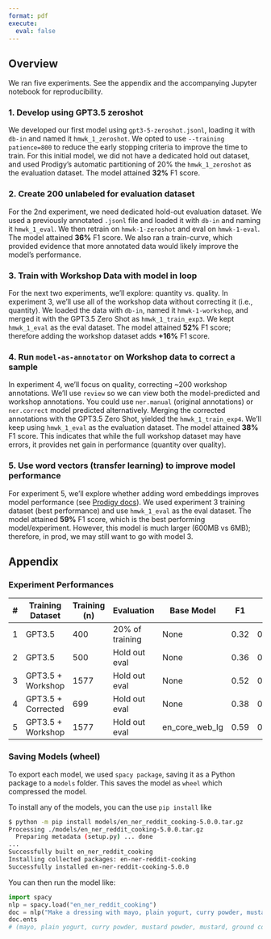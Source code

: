 ```yaml
---
format: pdf
execute:
  eval: false
---
```


## Overview

We ran five experiments. See the appendix and the accompanying Jupyter notebook for reproducibility.

### 1. Develop using GPT3.5 zeroshot

We developed our first model using `gpt3-5-zeroshot.jsonl`, loading it with `db-in` and named it `hmwk_1_zeroshot`. We opted to use `--training patience=800` to reduce the early stopping criteria to improve the time to train. For this initial model, we did not have a dedicated hold out dataset, and used Prodigy's automatic partitioning of 20% the `hmwk_1_zeroshot` as the evaluation dataset. The model attained **32%** F1 score.

### 2. Create 200 unlabeled for evaluation dataset

For the 2nd experiment, we need dedicated hold-out evaluation dataset. We used a previously annotated `.jsonl` file and loaded it with `db-in` and naming it `hmwk_1_eval`. We then retrain on `hmwk-1-zeroshot` and eval on `hmwk-1-eval`. The model attained **36%** F1 score. We also ran a train-curve, which provided evidence that more annotated data would likely improve the model's performance.

### 3. Train with Workshop Data with model in loop

For the next two experiments, we'll explore: quantity vs. quality. In experiment 3, we'll use all of the workshop data without correcting it (i.e., quantity). We loaded the data with `db-in`, named it `hmwk-1-workshop`, and merged it with the GPT3.5 Zero Shot as `hmwk_1_train_exp3`. We kept `hmwk_1_eval` as the eval dataset. The model attained **52%** F1 score; therefore adding the workshop dataset adds **+16%** F1 score.

### 4. Run `model-as-annotator` on Workshop data to correct a sample

In experiment 4, we'll focus on quality, correcting ~200 workshop annotations. We'll use `review` so we can view both the model-predicted and workshop annotations. You could use `ner.manual` (original annotations) or `ner.correct` model predicted alternatively. Merging the corrected annotations with the GPT3.5 Zero Shot, yielded the `hmwk_1_train_exp4`. We'll keep using `hmwk_1_eval` as the evaluation dataset. The model attained **38%** F1 score. This indicates that while the full workshop dataset may have errors, it provides net gain in performance (quantity over quality).

### 5. Use word vectors (transfer learning) to improve model performance

For experiment 5, we'll explore whether adding word embeddings improves model performance (see [Prodigy docs](https://prodi.gy/docs/named-entity-recognition#transfer-learning)). We used experiment 3 training dataset (best performance) and use `hmwk_1_eval` as the eval dataset. The model attained **59%** F1 score, which is the best performing model/experiment. However, this model is much larger (600MB vs 6MB); therefore, in prod, we may still want to go with model 3.

## Appendix

### Experiment Performances

| # | Training Dataset   | Training (n) | Evaluation       | Base Model     | F1   | P    | R    | Size   |
|---|--------------------|--------------|------------------|----------------|------|------|------|--------|
| 1 | GPT3.5             | 400          | 20% of training  | None           | 0.32 | 0.44 | 0.24 | 6 MB   |
| 2 | GPT3.5             | 500          | Hold out eval    | None           | 0.36 | 0.41 | 0.31 | 6 MB   |
| 3 | GPT3.5 + Workshop  | 1577         | Hold out eval    | None           | 0.52 | 0.56 | 0.48 | 6 MB   |
| 4 | GPT3.5 + Corrected | 699          | Hold out eval    | None           | 0.38 | 0.44 | 0.34 | 6 MB   |
| 5 | GPT3.5 + Workshop  | 1577         | Hold out eval    | en_core_web_lg | 0.59 | 0.58 | 0.59 | 600 MB |

### Saving Models (wheel)

To export each model, we used `spacy package`, saving it as a Python package to a `models` folder. This saves the model as `wheel` which compressed the model.

To install any of the models, you can the use `pip install` like

```bash
$ python -m pip install models/en_ner_reddit_cooking-5.0.0.tar.gz
Processing ./models/en_ner_reddit_cooking-5.0.0.tar.gz
  Preparing metadata (setup.py) ... done
...
Successfully built en_ner_reddit_cooking
Installing collected packages: en-ner-reddit-cooking
Successfully installed en-ner-reddit-cooking-5.0.0
```

You can then run the model like:

```python
import spacy
nlp = spacy.load("en_ner_reddit_cooking")
doc = nlp("Make a dressing with mayo, plain yogurt, curry powder, mustard powder, mustard, ground coriander.")
doc.ents
# (mayo, plain yogurt, curry powder, mustard powder, mustard, ground coriander)
```